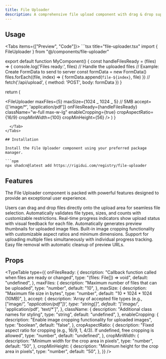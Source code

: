 ```yaml
---
title: File Uploader
description: A comprehensive file upload component with drag & drop support, progress tracking, file validation, and image cropping functionality.
---
```



## Usage

<Tabs items={["Preview", "Code"]}>
  <Tab value="Preview">
    <FileUploaderPreview />
  </Tab>
  <Tab value="Code">
    ```tsx title="file-uploader.tsx"
import { FileUploader } from "@/components/file-uploader"

export default function MyComponent() {
  const handleFilesReady = (files) => {
    console.log('Files ready:', files)
    // Handle the uploaded files
    // Example: Create FormData to send to server
    const formData = new FormData()
    files.forEach((file, index) => {
      formData.append(`file-${index}`, file)
    })
    // fetch('/api/upload', { method: 'POST', body: formData })
  }

return (

<FileUploader
maxFiles={5}
maxSize={1024 _ 1024 _ 5} // 5MB
accept={['image/*', 'application/pdf']}
onFilesReady={handleFilesReady}
className="w-full max-w-lg"
enableCropping={true}
cropAspectRatio={16/9}
cropMinWidth={100}
cropMinHeight={56}
/>
)
}

````
  </Tab>
</Tabs>

## Installation

Install the File Uploader component using your preferred package manager.

```npm
npx shadcn@latest add https://rigidui.com/registry/file-uploader
````

## Features

The File Uploader component is packed with powerful features designed to provide an exceptional user experience.

<Cards>
  <Card title="Drag & Drop Support">
    Users can drag and drop files directly onto the upload area for seamless
    file selection.
  </Card>
  <Card title="File Validation">
    Automatically validates file types, sizes, and counts with customizable
    restrictions.
  </Card>
  <Card title="Upload Progress">
    Real-time progress indicators show upload status with visual feedback for
    each file.
  </Card>
  <Card title="Image Previews">
    Automatically generates preview thumbnails for uploaded image files.
  </Card>
  <Card title="Image Cropping">
    Built-in image cropping functionality with customizable aspect ratios and
    minimum dimensions.
  </Card>
  <Card title="Multiple Files">
    Support for uploading multiple files simultaneously with individual progress
    tracking.
  </Card>
  <Card title="File Management">
    Easy file removal with automatic cleanup of preview URLs.
  </Card>
</Cards>

## Props

<TypeTable
  type={{
    onFilesReady: {
      description: "Callback function called when files are ready or changed",
      type: "(files: File[]) => void",
      default: "undefined",
    },
    maxFiles: {
      description: "Maximum number of files that can be uploaded",
      type: "number",
      default: "10",
    },
    maxSize: {
      description: "Maximum file size in bytes",
      type: "number",
      default: "10 * 1024 * 1024 (10MB)",
    },
    accept: {
      description:
        'Array of accepted file types (e.g., ["image/*", "application/pdf"])',
      type: "string[]",
      default: "['image/*', 'application/pdf', 'text/*']",
    },
    className: {
      description: "Additional class names for styling",
      type: "string",
      default: "undefined",
    },
    enableCropping: {
      description: "Enable image cropping functionality for uploaded images",
      type: "boolean",
      default: "false",
    },
    cropAspectRatio: {
      description:
        "Fixed aspect ratio for cropping (e.g., 16/9, 1, 4/3). If undefined, free cropping is allowed",
      type: "number",
      default: "undefined",
    },
    cropMinWidth: {
      description: "Minimum width for the crop area in pixels",
      type: "number",
      default: "50",
    },
    cropMinHeight: {
      description: "Minimum height for the crop area in pixels",
      type: "number",
      default: "50",
    },
  }}
/>
